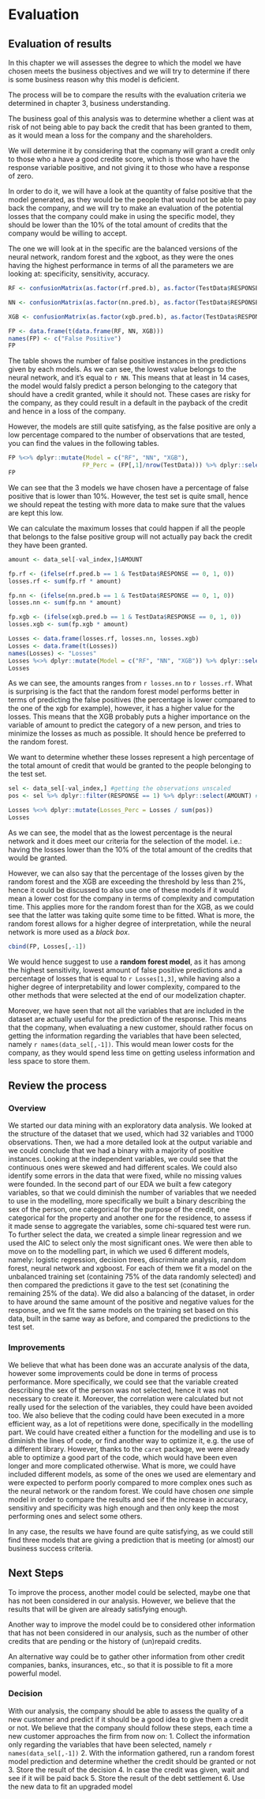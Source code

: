 # Evaluation

## Evaluation of results

In this chapter we will assesses the degree to which the model we have chosen meets the business objectives and we will try to determine if there is some business reason why this model is deficient. 

The process will be to compare the results with the evaluation criteria we determined in chapter 3, business understanding. 

The business goal of this analysis was to determine whether a client was at risk of not being able to pay back the credit that has been granted to them, as it would mean a loss for the company and the shareholders.

We will determine it by considering that the copmany will grant a credit only to those who a have a good credite score, which is those who have the response variable positive, and not giving it to those who have a response of zero.

In order to do it, we will have a look at the quantity of false positive that the model generated, as they would be the people that would not be able to pay back the company, and we will try to make an evaluation of the potential losses that the company could make in using the specific model, they should be lower than the 10% of the total amount of credits that the company would be willing to accept.

The one we will look at in the specific are the balanced versions of the neural network, random forest and the xgboot, as they were the ones having the highest performance in terms of all the parameters we are looking at: specificity, sensitivity, accuracy. 

```r

RF <- confusionMatrix(as.factor(rf.pred.b), as.factor(TestData$RESPONSE))$table[2,1]

NN <- confusionMatrix(as.factor(nn.pred.b), as.factor(TestData$RESPONSE))$table[2,1]

XGB <- confusionMatrix(as.factor(xgb.pred.b), as.factor(TestData$RESPONSE))$table[2,1]

FP <- data.frame(t(data.frame(RF, NN, XGB)))
names(FP) <- c("False Positive")
FP

```

The table shows the number of false positive instances in the predictions given by each models. As we can see, the lowest value belongs to the neural network, and it's equal to `r NN`. This means that at least in 14 cases, the model would falsly predict a person belonging to the category that should have a credit granted, while it should not. These cases are risky for the company, as they could result in a default in the payback of the credit and hence in a loss of the company. 

However, the models are still quite satisfying, as the false positive are only a low percentage compared to the number of observations that are tested, you can find the values in the following tables.

```r

FP %<>% dplyr::mutate(Model = c("RF", "NN", "XGB"), 
                     FP_Perc = (FP[,1]/nrow(TestData))) %>% dplyr::select("Model", everything())
FP
```

We can see that the 3 models we have chosen have a percentage of false positive that is lower than 10%. However, the test set is quite small, hence we should repeat the testing with more data to make sure that the values are kept this low. 

We can calculate the maximum losses that could happen if all the people that belongs to the false positive group will not actually pay back the credit they have been granted.

```r

amount <- data_sel[-val_index,]$AMOUNT

fp.rf <- (ifelse(rf.pred.b == 1 & TestData$RESPONSE == 0, 1, 0))
losses.rf <- sum(fp.rf * amount)

fp.nn <- (ifelse(nn.pred.b == 1 & TestData$RESPONSE == 0, 1, 0))
losses.nn <- sum(fp.nn * amount)

fp.xgb <- (ifelse(xgb.pred.b == 1 & TestData$RESPONSE == 0, 1, 0))
losses.xgb <- sum(fp.xgb * amount)

Losses <- data.frame(losses.rf, losses.nn, losses.xgb)
Losses <- data.frame(t(Losses))
names(Losses) <- "Losses"
Losses %<>% dplyr::mutate(Model = c("RF", "NN", "XGB")) %>% dplyr::select(Model, Losses)
Losses

```

As we can see, the amounts ranges from `r losses.nn` to `r losses.rf`. What is surprising is the fact that the random forest model performs better in terms of predicting the false positives (the percentage is lower compared to the one of the xgb for example), however, it has a higher value for the losses. This means that the XGB probably puts a higher importance on the variable of amount to predict the category of a new person, and tries to minimize the losses as much as possible. It should hence be preferred to the random forest. 

We want to determine whether these losses represent a high percentage of the total amount of credit that would be granted to the people belonging to the test set. 

```r

sel <- data_sel[-val_index,] #getting the observations unscaled 
pos <- sel %>% dplyr::filter(RESPONSE == 1) %>% dplyr::select(AMOUNT) #selecting only the amount of the credits that are granted

Losses %<>% dplyr::mutate(Losses_Perc = Losses / sum(pos))
Losses

```

As we can see, the model that as the lowest percentage is the neural network and it does meet our criteria for the selection of the model. i.e.: having the losses lower than the 10% of the total amount of the credits that would be granted. 

However, we can also say that the percentage of the losses given by the random forest and the XGB are exceeding the threshold by less than 2%, hence it could be discussed to also use one of these models if it would mean a lower cost for the company in terms of complexity and computation time. 
This applies more for the random forest than for the XGB, as we could see that the latter was taking quite some time to be fitted. What is more, the random forest allows for a higher degree of interpretation, while the neural network is more used as a *black box*. 

```r

cbind(FP, Losses[,-1])

```

We would hence suggest to use a **random forest model**, as it has among the highest sensitivity, lowest amount of false positive predictions and a percentage of losses that is equal to `r Losses[1,3]`, while having also a higher degree of interpretability and lower complexity, compared to the other methods that were selected at the end of our modelization chapter. 

Moreover, we have seen that not all the variables that are included in the dataset are actually useful for the prediction of the response. This means that the copmany, when evaluating a new customer, should rather focus on getting the information regarding the variables that have been selected, namely `r names(data_sel[,-1])`. This would mean lower costs for the company, as they would spend less time on getting useless information and less space to store them. 

## Review the process 

### Overview 

We started our data mining with an exploratory data analysis.
We looked at the structure of the dataset that we used, which had 32 variables and 1'000 observations. Then, we had a more detailed look at the output variable and we could conclude that we had a binary with a majority of positive instances. Looking at the independent variables, we could see that the continuous ones were skewed and had different scales. We could also identify some errors in the data that were fixed, while no missing values were founded. In the second part of our EDA we built a few category variables, so that we could diminish the number of variables that we needed to use in the modelling, more specifically we built a binary describing the sex of the person, one categorical for the purpose of the credit, one categorical for the property and another one for the residence, to assess if it made sense to aggregate the variables, some chi-squared test were run. To further select the data, we created a simple linear regression and we used the AIC to select only the most significant ones. 
We were then able to move on to the modelling part, in which we used 6 different models, namely: logistic regression, decision trees, discriminate analysis, random forest, neural network and xgboost. For each of them we fit a model on the unbalanced training set (containing 75% of the data randomly selected) and then compared the predictions it gave to the test set (conatining the remaining 25% of the data). We did also a balancing of the dataset, in order to have around the same amount of the positive and negative values for the response, and we fit the same models on the training set based on this data, built in the same way as before, and compared the predictions to the test set. 

### Improvements 

We believe that what has been done was an accurate analysis of the data, however some improvements could be done in terms of process performance.
More specifically, we could see that the variable created describing the sex of the person was not selected, hence it was not necessary to create it. Moreover, the correlation were calculated but not really used for the selection of the variables, they could have been avoided too. 
We also believe that the coding could have been executed in a more efficient way, as a lot of repetitions were done, specifically in the modelling part. We could have created either a function for the modelling and use is to diminish the lines of code, or find another way to optimize it, e.g. the use of a different library. However, thanks to the `caret` package, we were already able to optimize a good part of the code, which would have been even longer and more complicated otherwise. 
What is more, we could have included different models, as some of the ones we used are elementary and were expected to perform poorly compared to more complex ones such as the neural network or the random forest. We could have chosen *one* simple model in order to compare the results and see if the increase in accuracy, sensitivy and specificity was high enough and then only keep the most performing ones and select some others. 

In any case, the results we have found are quite satisfying, as we could still find three models that are giving a prediction that is meeting (or almost) our business success criteria. 

## Next Steps

To improve the process, another model could be selected, maybe one that has not been considered in our analysis. However, we believe that the results that will be given are already satisfying enough. 

Another way to improve the model could be to considered other information that has not been considered in our analysis, such as the number of other credits that are pending or the history of (un)repaid credits. 

An alternative way could be to gather other information from other credit companies, banks, insurances, etc., so that it is possible to fit a more powerful model. 

### Decision 

With our analysis, the company should be able to assess the quality of a new customer and predict if it should be a good idea to give them a credit or not. 
We believe that the company should follow these steps, each time a new customer approaches the firm from now on:
1. Collect the information only regarding the variables that have been selected, namely `r names(data_sel[,-1])`
2. With the information gathered, run a random forest model prediction and determine whether the credit should be granted or not
3. Store the result of the decision
4. In case the credit was given, wait and see if it will be paid back 
5. Store the result of the debt settlement 
6. Use the new data to fit an upgraded model 


